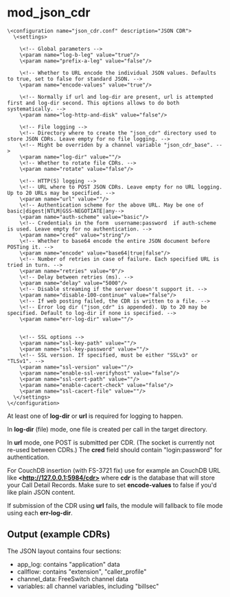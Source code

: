 # mod_json_cdr 

 

    \<configuration name="json_cdr.conf" description="JSON CDR">
      \<settings>

        \<!-- Global parameters -->
        \<param name="log-b-leg" value="true"/>
        \<param name="prefix-a-leg" value="false"/>

        \<!-- Whether to URL encode the individual JSON values. Defaults to true, set to false for standard JSON. -->
        \<param name="encode-values" value="true"/>

        \<!-- Normally if url and log-dir are present, url is attempted first and log-dir second. This options allows to do both systematically. -->
        \<param name="log-http-and-disk" value="false"/>

        \<!-- File logging -->
        \<!-- Directory where to create the "json_cdr" directory used to store JSON CDRs. Leave empty for no file logging. -->
        \<!-- Might be overriden by a channel variable "json_cdr_base". -->
        \<param name="log-dir" value=""/>
        \<!-- Whether to rotate file CDRs. -->
        \<param name="rotate" value="false"/>

        \<!-- HTTP(S) logging -->
        \<!-- URL where to POST JSON CDRs. Leave empty for no URL logging. Up to 20 URLs may be specified. -->
        \<param name="url" value=""/>
        \<!-- Authentication scheme for the above URL. May be one of basic|digest|NTLM|GSS-NEGOTIATE|any-->
        \<param name="auth-scheme" value="basic"/>
        \<!-- Credentials in the form  username:password  if auth-scheme is used. Leave empty for no authentication. -->
        \<param name="cred" value="string"/>
        \<!-- Whether to base64 encode the entire JSON document before POSTing it. -->
        \<param name="encode" value="base64|true|false"/>
        \<!-- Number of retries in case of failure. Each specified URL is tried in turn. -->
        \<param name="retries" value="0"/>
        \<!-- Delay between retries (ms). -->
        \<param name="delay" value="5000"/>
        \<!-- Disable streaming if the server doesn't support it. -->
        \<param name="disable-100-continue" value="false"/>
        \<!-- If web posting failed, the CDR is written to a file. -->
        \<!-- Error log dir ("json_cdr" is appended). Up to 20 may be specified. Default to log-dir if none is specified. -->
        \<param name="err-log-dir" value=""/>


        \<!-- SSL options -->
        \<param name="ssl-key-path" value=""/>
        \<param name="ssl-key-password" value=""/>
        \<!-- SSL version. If specified, must be either "SSLv3" or "TLSv1". -->
        \<param name="ssl-version" value=""/>
        \<param name="enable-ssl-verifyhost" value="false"/>
        \<param name="ssl-cert-path" value=""/>
        \<param name="enable-cacert-check" value="false"/>
        \<param name="ssl-cacert-file" value=""/>
      \</settings>
    \</configuration>

At least one of **log-dir** or **url** is required for logging to happen.

In **log-dir** (file) mode, one file is created per call in the target directory.

In **url** mode, one POST is submitted per CDR. (The socket is currently not re-used between CDRs.) The **cred** field should contain "login:password" for authentication.

For CouchDB insertion (with FS-3721 fix) use for example an CouchDB URL like **\<http://127.0.0.1:5984/cdr>** where **cdr** is the database that will store your Call Detail Records. Make sure to set **encode-values** to false if you'd like plain JSON content.

If submission of the CDR using **url** fails, the module will fallback to file mode using each **err-log-dir**.

## Output (example CDRs)

The JSON layout contains four sections:

* app\_log: contains "application" data
* callflow: contains "extension", "caller\_profile"
* channel\_data: FreeSwitch channel data
* variables: all channel variables, including "billsec"



